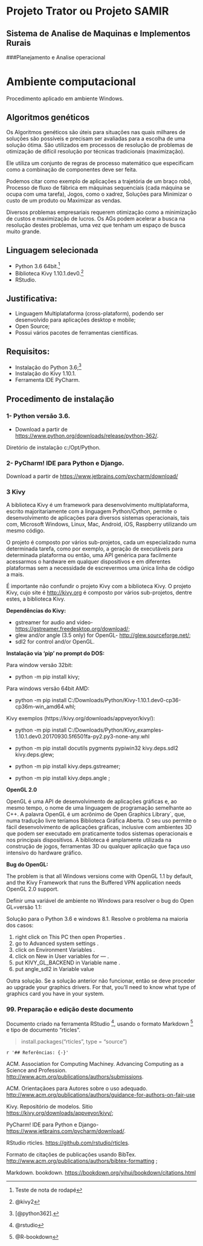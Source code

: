 # Projeto Trator  ou Projeto SAMIR  

## Sistema de Analise de Maquinas e Implementos Rurais  

###Planejamento e Analise operacional   

# Ambiente computacional

Procedimento aplicado em ambiente Windows.

## Algoritmos genéticos  

Os Algoritmos genéticos são úteis para situações nas quais milhares de soluções são possíveis e precisam ser avaliadas para a escolha de uma solução ótima. São utilizados em processos de resolução de problemas de otimização de difícil resolução por técnicas tradicionais (maximização). 

Ele utiliza um conjunto de regras de processo matemático que especificam como a combinação de componentes deve ser feita. 

Podemos citar como exemplo de aplicações a trajetória de um braço robô, Processo de fluxo de fábrica em máquinas sequenciais (cada máquina se ocupa com uma tarefa), Jogos, como o xadrez, Soluções para Minimizar o custo de um produto ou Maximizar as vendas. 

Diversos problemas empresariais requerem otimização como a minimização de custos e maximização de lucros. Os AGs podem acelerar a busca na resolução destes problemas, uma vez que tenham um espaço de busca muito grande.

## Linguagem selecionada  
- Python 3.6 64bit.[^1]
- Biblioteca Kivy 1.10.1.dev0.[^fn1]
- RStudio.

[^1]: Teste de nota de rodapé
[^fn1]: @kivy2

## Justificativa:  
- Linguagem Multiplataforma (cross-plataform), podendo ser desenvolvido para aplicações desktop e mobile;
- Open Source;
- Possui vários pacotes de ferramentas científicas.

## Requisitos:  
- Instalação do Python 3.6;[^fn3] 
- Instalação do Kivy 1.10.1.
- Ferramenta IDE PyCharm.

[^fn3]: [@python362].

## Procedimento de instalação

### 1- Python versão 3.6.  
- Download a partir de <https://www.python.org/downloads/release/python-362/>.

Diretório de instalação c:/Opt/Python.

### 2- PyCharm! IDE para Python e Django.  

Download a partir de <https://www.jetbrains.com/pycharm/download/>

### 3 Kivy  

A biblioteca Kivy é um framework para desenvolvimento multiplataforma, escrito majoritariamente com a linguagem Python/Cython, permite o desenvolvimento de aplicações para diversos sistemas operacionais, tais com, Microsoft Windows, Linux, Mac, Android, iOS, Raspberry utilizando um mesmo código.

O projeto é composto por vários sub-projetos, cada um especializado numa determinada tarefa, como por exemplo, a geração de executáveis para determinada plataforma ou então, uma API genérica para facilmente acessarmos o hardware em qualquer dispositivos e em diferentes plataformas sem a necessidade de escrevermos uma única linha de código a mais.

É importante não confundir o projeto Kivy com a biblioteca Kivy. O projeto Kivy, cujo site é <http://kivy.org> é composto por vários sub-projetos, dentre estes, a biblioteca Kivy.


**Dependências do Kivy:** 

- gstreamer for audio and video- <https://gstreamer.freedesktop.org/download/>;
- glew and/or angle (3.5 only) for OpenGL- <http://glew.sourceforge.net/>;
- sdl2 for control and/or OpenGL.

**Instalação via 'pip' no prompt do DOS:**

Para window versão 32bit: 

- python -m pip install kivy;

Para windows versão 64bit AMD: 

- python -m pip install C:/Downloads/Python/Kivy-1.10.1.dev0-cp36-cp36m-win_amd64.whl;

Kivy exemplos (https://kivy.org/downloads/appveyor/kivy/): 

- python -m pip install C:/Downloads/Python/Kivy_examples-1.10.1.dev0.20170930.5f6501fa-py2.py3-none-any.whl

- python -m pip install docutils pygments pypiwin32 kivy.deps.sdl2 kivy.deps.glew;
- python -m pip install kivy.deps.gstreamer;
- python -m pip install kivy.deps.angle ;

**OpenGL 2.0**

OpenGL é uma API de desenvolvimento de aplicações gráficas e, ao mesmo tempo, o nome de uma linguagem de programação semelhante ao C++. A palavra OpenGL é um acrônimo de Open Graphics Library`, que, numa tradução livre teríamos Biblioteca Gráfica Aberta. O seu uso permite o fácil desenvolvimento de aplicações gráficas, inclusive com ambientes 3D que podem ser executado em praticamente todos sistemas operacionais e nos principais dispositivos. A biblioteca é amplamente utilizada na construção de jogos, ferramentas 3D ou qualquer aplicação que faça uso intensivo do hardware gráfico.

**Bug do OpenGL:**

The problem is that all Windows versions come with OpenGL 1.1 by default, and the Kivy Framework that runs the Buffered VPN application needs OpenGL 2.0 support.

Definir uma variável de ambiente no Windows para resolver o bug do Open GL=versão 1.1:

Solução para o Python 3.6 e windows 8.1. Resolve o problema na maioria dos casos:

1. right click on This PC then open Properties .
2. go to Advanced system settings .
3. click on Environment Variables .
4. click on New in User variables for --- .
5. put KIVY_GL_BACKEND in Variable name .
6. put angle_sdl2 in Variable value 

Outra solução. Se a solução anterior não funcionar, então se deve proceder ao upgrade your graphics drivers. For that, you’ll need to know what type of graphics card you have in your system.


### 99. Preparação e edição deste documento
Documento criado na ferramenta RStudio [^rstudio], usando o formato Markdown [^markdown] e tipo de documento "rticles".

>install.packages("rticles", type = "source")

[^markdown]: @R-bookdown\cite{R-bookdown}
[^rstudio]: @rstudio 

`r '## Referências: {-}' `

ACM. Association for Computing Machiney. Advancing Computing as a Science and Profession. <http://www.acm.org/publications/authors/submissions>.

ACM. Orientaçãoes para Autores sobre o uso adequado. <http://www.acm.org/publications/authors/guidance-for-authors-on-fair-use>

Kivy. Repositório de modelos. Sitio <https://kivy.org/downloads/appveyor/kivy/>;

PyCharm! IDE para Python e Django- <https://www.jetbrains.com/pycharm/download/>. 

RStudio rticles. <https://github.com/rstudio/rticles>.

Formato de citações de publicações usando BibTex. <http://www.acm.org/publications/authors/bibtex-formatting> ;

Markdown. bookdown. <https://bookdown.org/yihui/bookdown/citations.html>

